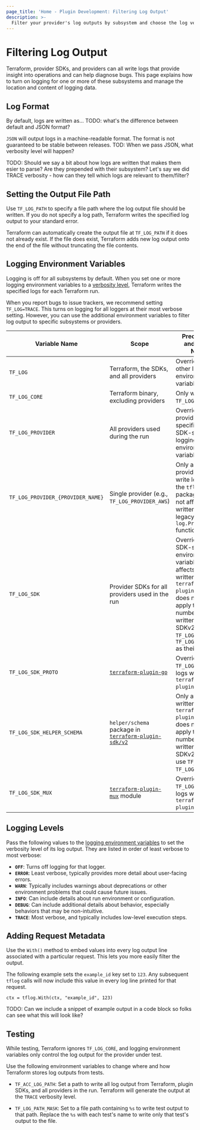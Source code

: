 ```yaml
---
page_title: 'Home - Plugin Development: Filtering Log Output'
description: >-
  Filter your provider's log outputs by subsystem and choose the log verbosity level.
---
```


# Filtering Log Output

Terraform, provider SDKs, and providers can all write logs that provide insight into operations and can help diagnose bugs. This page explains how to turn on logging for one or more of these subsystems and manage the location and content of logging data.

## Log Format

By default, logs are written as...
TODO: what's the difference between default and JSON format?

`JSON` will output logs in a machine-readable format. The format is not guaranteed to be stable between releases.
TOD: When we pass JSON, what verbosity level will happen?

TODO: Should we say a bit about how logs are written that makes them esier to parse? Are they prepended with their subsystem? Let's say we did TRACE verbosity - how can they tell which logs are relevant to them/filter?


## Setting the Output File Path

Use `TF_LOG_PATH` to specify a file path where the log output file should be written. If you do not specify a log path, Terraform writes the specified log output to your standard error.

Terraform can automatically create the output file at `TF_LOG_PATH` if it does not already exist. If the file does exist, Terraform adds new log output onto the end of the file without truncating the file contents.


## Logging Environment Variables

Logging is off for all subsystems by default. When you set one or more logging environment variables to a [verbosity level](#verbosity-levels-and-format), Terraform writes the specified logs for each Terraform run.

When you report bugs to issue trackers, we recommend setting `TF_LOG=TRACE`. This turns on logging for all loggers at their most verbose setting. However, you can use the additional environment variables to filter log output to specific subsystems or providers.

| Variable Name | Scope | Precedence and Usage Notes |
| --------------|-------------|-------------|
`TF_LOG` | Terraform, the SDKs, and all providers | Overrides all other logging environment variables. |
| `TF_LOG_CORE` | Terraform binary, excluding providers | Only works if `TF_LOG` is not set.|
| `TF_LOG_PROVIDER` | All providers used during the run | Overrides provider-specific and SDK-specific logging environment variables.|
| `TF_LOG_PROVIDER_{PROVIDER_NAME}`| Single provider (e.g., `TF_LOG_PROVIDER_AWS`) | Only applies to providers that write logs using the `tflog` package. Does not affect logs written by legacy `log.Print*` functions. |
|`TF_LOG_SDK` | Provider SDKs for all providers used in the run | Overriden by SDK-specific environment variables. Only affects logs written with `terraform-plugin-log`. It does not yet apply to a large number of logs written by SDKv2 that use `TF_LOG` or `TF_LOG_PROVIDER` as their level. |
`TF_LOG_SDK_PROTO` | [`terraform-plugin-go`](https://pkg.go.dev/github.com/hashicorp/terraform-plugin-go) | Overrides `TF_LOG_SDK` for logs written by `terraform-plugin-go` only. |
| `TF_LOG_SDK_HELPER_SCHEMA`| `helper/schema` package in [`terraform-plugin-sdk/v2`](https://pkg.go.dev/github.com/hashicorp/terraform-plugin-sdk/v2/helper/schema)  | Only affects logs written with `terraform-plugin-log`. It does not yet apply to a large number of logs written by SDKv2 that still use `TF_LOG` or `TF_LOG_PROVIDER`. |
|`TF_LOG_SDK_MUX`| [`terraform-plugin-mux`](https://pkg.go.dev/github.com/hashicorp/terraform-plugin-mux) module | Overrides `TF_LOG_SDK` for logs written by `terraform-plugin-mux` only.

## Logging Levels

Pass the following values to the [logging environment variables](#logging-environment-variables) to set the verbosity level of its log output. They are listed in order of least verbose to most verbose:

- **`OFF`**: Turns off logging for that logger.
- **`ERROR`**: Least verbose, typically provides more detail about user-facing errors.
- **`WARN`**: Typically includes warnings about deprecations or other environment problems that could cause future issues.
- **`INFO`**: Can include details about run environment or configuration.
- **`DEBUG`**: Can include additional details about behavior, especially behaviors that may be non-intuitive.
- **`TRACE`**: Most verbose, and typically includes low-level execution steps.

## Adding Request Metadata

Use the `With()` method to embed values into every log output line associated with a particular request. This lets you more easily filter the output.

The following example sets the `example_id` key set to `123`. Any subsequent `tflog` calls will now include this value in every log line printed for that request.

```
ctx = tflog.With(ctx, "example_id", 123)
```

TODO: Can we include a snippet of example output in a code block so folks can see what this will look like?


## Testing

While testing, Terraform ignores `TF_LOG_CORE`, and logging environment variables only control the log output for the provider under test.

Use the following environment variables to change where and how Terraform stores log outputs from tests.

  - `TF_ACC_LOG_PATH`: Set a path to write all log output from Terraform, plugin SDKs, and all providers in the run. Terraform will generate the output at the `TRACE` verbosity level.

  - `TF_LOG_PATH_MASK`: Set to a file path containing `%s` to write test output to that path. Replace the `%s` with each test's name to write only that test's output to the file.
